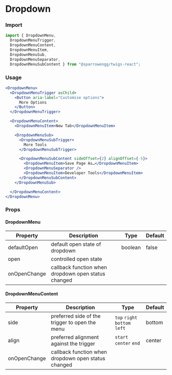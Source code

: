 # Dropdown

### Import

```jsx
import { DropdownMenu,
  DropdownMenuTrigger,
  DropdownMenuContent,
  DropdownMenuItem,
  DropdownMenuSub,
  DropdownMenuSeparator,
  DropdownMenuSubContent } from "@sparrowengg/twigs-react";
```


### Usage 
```jsx live
<DropdownMenu>
  <DropdownMenuTrigger asChild>
    <Button aria-label="Customise options">
      More Options
    </Button>
  </DropdownMenuTrigger>

  <DropdownMenuContent>
    <DropdownMenuItem>New Tab</DropdownMenuItem>

    <DropdownMenuSub>
      <DropdownMenuSubTrigger>
        More Tools
      </DropdownMenuSubTrigger>

      <DropdownMenuSubContent sideOffset={2} alignOffset={-5}>
        <DropdownMenuItem>Save Page As…</DropdownMenuItem>
        <DropdownMenuSeparator />
        <DropdownMenuItem>Developer Tools</DropdownMenuItem>
      </DropdownMenuSubContent>
    </DropdownMenuSub>

  </DropdownMenuContent>
</DropdownMenu>
```


### Props

#### DropdownMenu
| Property     | Description                                         | Type    | Default |
|--------------|-----------------------------------------------------|---------|---------|
| defaultOpen  | default open state of dropdown                      | boolean | false   |
| open         | controlled open state                               |         |         |
| onOpenChange | callback function when dropdown open status changed |         |         |

#### DropdownMenuContent
| Property     | Description                                         | Type                  | Default |
|--------------|-----------------------------------------------------|-----------------------|---------|
| side         | preferred side of the trigger to open the menu      | `top` `right` `bottom` `left` | bottom  |
| align        | preferred alignment against the trigger             | `start` `center` `end`      | center  |
| onOpenChange | callback function when dropdown open status changed |                       |         |
